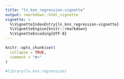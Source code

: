 ```yaml
---
title: "ln_knn_regression-vignette"
output: rmarkdown::html_vignette
vignette: >
  %\VignetteIndexEntry{ln_knn_regression-vignette}
  %\VignetteEngine{knitr::rmarkdown}
  %\VignetteEncoding{UTF-8}
---
```


```r
knitr::opts_chunk$set(
  collapse = TRUE,
  comment = "#>"
)
```

```r
#library(ln.knn.regression)
```
